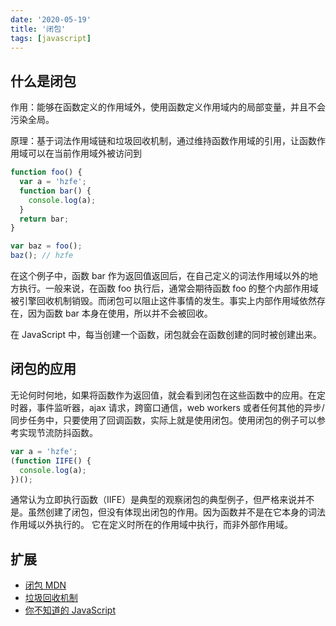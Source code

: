 ```yaml
---
date: '2020-05-19'
title: '闭包'
tags: [javascript]
---
```


## 什么是闭包

作用：能够在函数定义的作用域外，使用函数定义作用域内的局部变量，并且不会污染全局。

原理：基于词法作用域链和垃圾回收机制，通过维持函数作用域的引用，让函数作用域可以在当前作用域外被访问到

```javascript
function foo() {
  var a = 'hzfe';
  function bar() {
    console.log(a);
  }
  return bar;
}

var baz = foo();
baz(); // hzfe
```

在这个例子中，函数 bar 作为返回值返回后，在自己定义的词法作用域以外的地方执行。一般来说，在函数 foo 执行后，通常会期待函数 foo 的整个内部作用域被引擎回收机制销毁。而闭包可以阻止这件事情的发生。事实上内部作用域依然存在，因为函数 bar 本身在使用，所以并不会被回收。

在 JavaScript 中，每当创建一个函数，闭包就会在函数创建的同时被创建出来。

## 闭包的应用

无论何时何地，如果将函数作为返回值，就会看到闭包在这些函数中的应用。在定时器，事件监听器，ajax 请求，跨窗口通信，web workers 或者任何其他的异步/同步任务中，只要使用了回调函数，实际上就是使用闭包。使用闭包的例子可以参考实现节流防抖函数。

```javascript
var a = 'hzfe';
(function IIFE() {
  console.log(a);
})();
```

通常认为立即执行函数（IIFE）是典型的观察闭包的典型例子，但严格来说并不是。虽然创建了闭包，但没有体现出闭包的作用。因为函数并不是在它本身的词法作用域以外执行的。 它在定义时所在的作用域中执行，而非外部作用域。

## 扩展

- [闭包 MDN](https://developer.mozilla.org/zh-CN/docs/Web/JavaScript/Closures)
- [垃圾回收机制](https://developer.mozilla.org/zh-CN/docs/Web/JavaScript/Reference/Errors/Closed_Overlay_Requires_Arguments)
- [你不知道的 JavaScript](https://www.imooc.com/article/2907)
